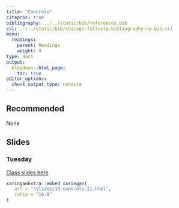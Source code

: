 ```yaml
---
title: "Controls"
citeproc: true
bibliography: ../../static/bib/references.bib
csl: ../../static/bib/chicago-fullnote-bibliography-no-bib.csl
menu: 
  readings:
    parent: Readings
    weight: 9
type: docs
output:
  blogdown::html_page:
    toc: true
editor_options: 
  chunk_output_type: console
---
```



## Recommended

None


## Slides

### Tuesday

[Class slides here](/slides/10-controls-II.html)


```r
xaringanExtra::embed_xaringan(
   url = "/slides/10-controls-II.html",
   ratio = "16:9"
)
```


<!-- ### Thursday -->

<!-- [Class slides here](/slides/10-controls-II.html) -->


<!-- ```{r,echo=FALSE} -->
<!-- xaringanExtra::embed_xaringan( -->
<!--    url = "/slides/10-controls-II.html", -->
<!--    ratio = "16:9" -->
<!-- ) -->
<!-- ``` -->